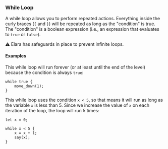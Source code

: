 ### While Loop

A while loop allows you to perform repeated actions. Everything inside the curly
braces (`{` and `}`) will be repeated as long as the "condition" is true. The
"condition" is a boolean expression (i.e., an expression that evaluates to
`true` or `false`).

⚠️ Elara has safeguards in place to prevent infinite loops.

#### Examples

This while loop will run forever (or at least until the end of the level)
because the condition is always `true`:

```rhai
while true {
    move_down(1);
}
```

This while loop uses the condition `x < 5`, so that means it will run as long
as the variable `x` is less than 5. Since we increase the value of `x` on each
iteration of the loop, the loop will run 5 times:

```rhai
let x = 0;

while x < 5 {
    x = x + 1;
    say(x);
}
```
